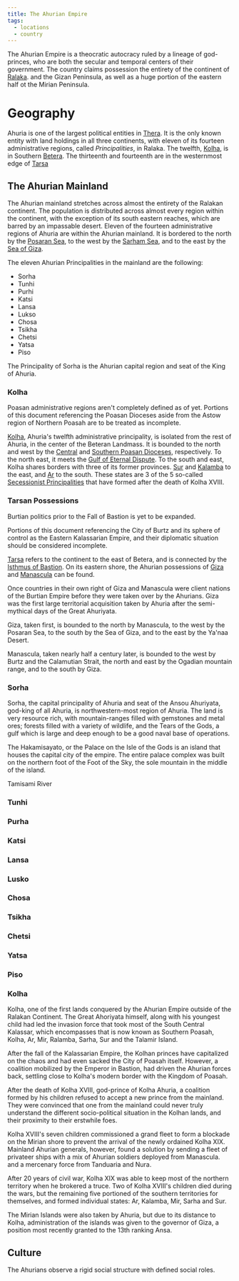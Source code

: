 ```yaml
---
title: The Ahurian Empire
tags:
  - locations
  - country
---
```


The Ahurian Empire is a theocratic autocracy ruled by a lineage of god-princes,
who are both the secular and temporal centers of their government. The country
claims possession the entirety of the continent of [Ralaka](./ralaka/index.mdx).
and the Gizan Peninsula, as well as a huge portion of the eastern half ot the
Mirian Peninsula.

# Geography

Ahuria is one of the largest political entities in [Thera](./thera.mdx). It is
the only known entity with land holdings in all three continents, with eleven of
its fourteen administrative regions, called _Principalities_, in Ralaka. The
twelfth, [Kolha](./kolha.mdx), is in Southern [Betera](./betera/index.mdx). The
thirteenth and fourteenth are in the westernmost edge of [Tarsa](./tarsa.mdx)

## The Ahurian Mainland

The Ahurian mainland stretches across almost the entirety of the Ralakan
continent. The population is distributed across almost every region within the
continent, with the exception of its south eastern reaches, which are barred by
an impassable desert. Eleven of the fourteen administrative regions of Ahuria
are within the Ahurian mainland. It is bordered to the north by the
[Posaran Sea](./posaran-sea.mdx), to the west by the
[Sarham Sea](../location/sarham-sea.mdx), and to the east by the
[Sea of Giza](./sea_of_giza.mdx).

The eleven Ahurian Principalities in the mainland are the following:

- Sorha
- Tunhi
- Purhi
- Katsi
- Lansa
- Lukso
- Chosa
- Tsikha
- Chetsi
- Yatsa
- Piso

The Principality of Sorha is the Ahurian capital region and seat of the King of
Ahuria.

### Kolha

<Card title="Warning">
  Poasan administrative regions aren't completely defined as of yet. Portions of
  this document referencing the Poasan Dioceses aside from the Astow region of
  Northern Poasah are to be treated as incomplete.
</Card>

[Kolha](./kolha.mdx), Ahuria's twelfth administrative principality, is isolated
from the rest of Ahuria, in the center of the Beteran Landmass. It is bounded to
the north and west by the [Central](./central_poasan_diocese.mdx) and
[Southern Poasan Dioceses](./southern_poasan_diocese.mdx), respectively. To the
north east, it meets the
[Gulf of Eternal Dispute](./gulf_of_eternal_dispute.mdx). To the south and east,
Kolha shares borders with three of its former provinces. [Sur](./sur.mdx) and
[Kalamba](./kalamba.mdx) to the east, and [Ar](./ar.mdx) to the south. These
states are 3 of the 5 so-called
[Secessionist Principalities](../misc/secessionist-principalities.mdx) that have
formed after the death of Kolha XVIII.

### Tarsan Possessions

<Card title="Warning">
Burtian politics prior to the Fall of Bastion is
yet to be expanded.

Portions of this document referencing the City of Burtz and its sphere of
control as the Eastern Kalassarian Empire, and their diplomatic situation should
be considered incomplete.

</Card>

[Tarsa](./tarsa.mdx) refers to the continent to the east of Betera, and is
connected by the [Isthmus of Bastion](./isthmus-of-bastion.mdx). On its eastern
shore, the Ahurian possessions of [Giza](./giza.mdx) and
[Manascula](./manascula.mdx) can be found.

Once countries in their own right of Giza and Manascula were client nations of
the Burtian Empire before they were taken over by the Ahurians. Giza was the
first large territorial acquisition taken by Ahuria after the semi-mythical days
of the Great Ahuriyata.

Giza, taken first, is bounded to the north by Manascula, to the west by the
Posaran Sea, to the south by the Sea of Giza, and to the east by the Ya'naa
Desert.

Manascula, taken nearly half a century later, is bounded to the west by Burtz
and the Calamutian Strait, the north and east by the Ogadian mountain range, and
to the south by Giza.

### Sorha

Sorha, the capital principality of Ahuria and seat of the Ansou Ahuriyata,
god-king of all Ahuria, is northwestern-most region of Ahuria. The land is very
resource rich, with mountain-ranges filled with gemstones and metal ores;
forests filled with a variety of wildlife, and the Tears of the Gods, a gulf
which is large and deep enough to be a good naval base of operations.

The Hakamisayato, or the Palace on the Isle of the Gods is an island that houses
the capital city of the empire. The entire palace complex was built on the
northern foot of the Foot of the Sky, the sole mountain in the middle of the
island.

Tamisami River

### Tunhi

### Purha

### Katsi

### Lansa

### Lusko

### Chosa

### Tsikha

### Chetsi

### Yatsa

### Piso

### Kolha

Kolha, one of the first lands conquered by the Ahurian Empire outside of the
Ralakan Continent. The Great Ahoriyata himself, along with his youngest child
had led the invasion force that took most of the South Central Kalassar, which
encompasses that is now known as Southern Poasah, Kolha, Ar, Mir, Ralamba,
Sarha, Sur and the Talamir Island.

After the fall of the Kalassarian Empire, the Kolhan princes have capitalized on
the chaos and had even sacked the City of Poasah itself. However, a coalition
mobilized by the Emperor in Bastion, had driven the Ahurian forces back,
settling close to Kolha's modern border with the Kingdom of Poasah.

After the death of Kolha XVIII, god-prince of Kolha Ahuria, a coalition formed
by his children refused to accept a new prince from the mainland. They were
convinced that one from the mainland could never truly understand the different
socio-political situation in the Kolhan lands, and their proximity to their
erstwhile foes.

Kolha XVIII's seven children commissioned a grand fleet to form a blockade on
the Mirian shore to prevent the arrival of the newly ordained Kolha XIX.
Mainland Ahurian generals, however, found a solution by sending a fleet of
privateer ships with a mix of Ahurian soldiers deployed from Manascula. and a
mercenary force from Tanduaria and Nura.

After 20 years of civil war, Kolha XIX was able to keep most of the northern
territory when he brokered a truce. Two of Kolha XVIII's children died during
the wars, but the remaining five portioned of the southern territories for
themselves, and formed individual states: Ar, Kalamba, Mir, Sarha and Sur.

The Mirian Islands were also taken by Ahuria, but due to its distance to Kolha,
administration of the islands was given to the governor of Giza, a position most
recently granted to the 13th ranking Ansa.

## Culture

The Ahurians observe a rigid social structure with defined social roles.
